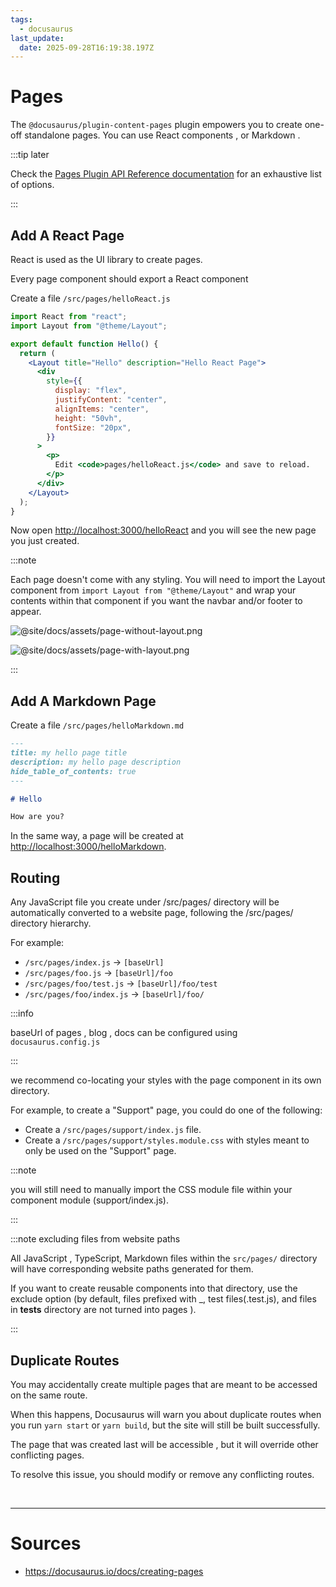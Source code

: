 ```yaml
---
tags:
  - docusaurus
last_update:
  date: 2025-09-28T16:19:38.197Z
---
```


# Pages

The `@docusaurus/plugin-content-pages` plugin empowers you to create one-off standalone pages.
You can use <Color color='var(--secondary-font-color)'> React components </Color>, or <Color color='var(--secondary-font-color)'> Markdown </Color>.

:::tip later

Check the [Pages Plugin API Reference documentation](https://docusaurus.io/docs/api/plugins/@docusaurus/plugin-content-pages) for an exhaustive list of options.

:::

## Add A React Page

React is used as the UI library to create pages.

Every page component should export a React component

Create a file `/src/pages/helloReact.js`

```jsx title=/src/pages/helloReact.js showLineNumbers
import React from "react";
import Layout from "@theme/Layout";

export default function Hello() {
  return (
    <Layout title="Hello" description="Hello React Page">
      <div
        style={{
          display: "flex",
          justifyContent: "center",
          alignItems: "center",
          height: "50vh",
          fontSize: "20px",
        }}
      >
        <p>
          Edit <code>pages/helloReact.js</code> and save to reload.
        </p>
      </div>
    </Layout>
  );
}
```

Now open [http://localhost:3000/helloReact](http://localhost:3000/helloReact) and you will see the new page you just created.

:::note

Each page doesn't come with any styling.
You will need to import the Layout component from `import Layout from "@theme/Layout"`
and wrap your contents within that component if you want the <Color color='var(--secondary-font-color)'> navbar </Color> and/or <Color color='var(--secondary-font-color)'> footer </Color> to appear.

<Tabs>
<TabItem value="withOutLayout" label="Page Without Layout">

![@site/docs/assets/page-without-layout.png](@site/docs/assets/page-without-layout.png)

</TabItem>
<TabItem value="withLayout" label="Page With Layout">

![@site/docs/assets/page-with-layout.png](@site/docs/assets/page-with-layout.png)

</TabItem>
</Tabs>

:::

## Add A Markdown Page

Create a file `/src/pages/helloMarkdown.md`

```markdown title= showLineNumbers
---
title: my hello page title
description: my hello page description
hide_table_of_contents: true
---

# Hello

How are you?
```

In the same way, a page will be created at [http://localhost:3000/helloMarkdown](http://localhost:3000/helloMarkdown).

## Routing

Any JavaScript file you create under /src/pages/ directory will be automatically converted to a website page, following the /src/pages/ directory hierarchy.

For example:

- `/src/pages/index.js` → `[baseUrl]`
- `/src/pages/foo.js` → `[baseUrl]/foo`
- `/src/pages/foo/test.js` → `[baseUrl]/foo/test`
- `/src/pages/foo/index.js` → `[baseUrl]/foo/`

:::info

baseUrl of pages , blog , docs can be configured using `docusaurus.config.js`

:::

we recommend co-locating your styles with the page component in its own directory.

For example, to create a "Support" page, you could do one of the following:

- Create a `/src/pages/support/index.js` file.
- Create a `/src/pages/support/styles.module.css` with styles meant to only be used on the "Support" page.

:::note

you will still need to manually import the CSS module file within your component module (support/index.js).

:::

:::note excluding files from website paths

All JavaScript , TypeScript, Markdown files within the `src/pages/` directory will have corresponding website paths generated for them.

If you want to create reusable components into that directory, use the exclude option (by default, files prefixed with \_, test files(.test.js),
and files in **tests** directory <Color color='var(--primary-font-color)'> are not turned into pages </Color>).

:::

## Duplicate Routes

You may accidentally create multiple pages that are meant to be accessed on the same route.

When this happens, Docusaurus will warn you about duplicate routes
when you run `yarn start` or `yarn build`, <Color color='var(--primary-font-color)'> but the site will still be built successfully. </Color>

The <Color color='var(--secondary-font-color)'> page that was created last will be accessible </Color>, but it will override other conflicting pages.

To resolve this issue, you should modify or remove any conflicting routes.

<br />

---

# Sources

- https://docusaurus.io/docs/creating-pages
